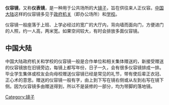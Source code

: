 {{globalize|time=2010-08-04T10:20:28+00:00}}
{{unreferenced|time=2010-08-04T10:20:28+00:00}}
'''仪容镜'''，又称'''仪表镜'''，是一种用于公共场所的大[[镜子|镜子]]，旨在供往来人正仪容。[[中国大陆|中国大陆]]这样的仪容镜多见于[[政府机关|政府机关]]（即办公场所）和[[学校|学校]]。

仪容镜一般座落于上班、上学必经过的宽广的大厅内，背向墙而面向门，方便进门的人照，约一人高，两米宽。如果空间较大，有时会排放多面仪容镜。

==中国大陆==
中国大陆政府机关和学校的仪容镜一般是合作单位和相关集体赠送的，新接受赠送的仪容镜放在旧镜旁边，每镜上都写年份，日子一久，会有很多仪容镜排成一排。毕业学生集体或校友会向母校赠送仪容镜已经是常见的礼节，带有使后辈正衣冠、正心术的意思。赠送的仪容镜一般有字，由上到下写在镜右侧或从左到右写在镜下侧。因为仪容镜多由赠送得到，所以不是装修的一部分，均为带脚的落地镜。


[[Category:镜子|Category:镜子]]
